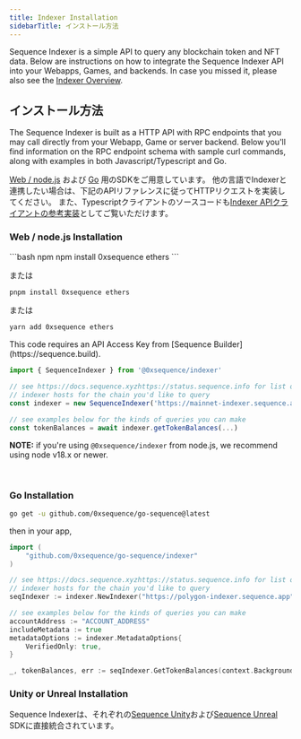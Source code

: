 ```yaml
---
title: Indexer Installation
sidebarTitle: インストール方法
---
```


Sequence Indexer is a simple API to query any blockchain token and NFT data. Below are instructions
on how to integrate the Sequence Indexer API into your Webapps, Games, and backends. In case you missed
it, please also see the [Indexer Overview](/api-references/indexer/overview).

## インストール方法
The Sequence Indexer is built as a HTTP API with RPC endpoints that you may call directly
from your Webapp, Game or server backend. Below you'll find information on the RPC endpoint
schema with sample curl commands, along with examples in both Javascript/Typescript and Go.

[Web / node.js](https://github.com/0xsequence/sequence.js) および [Go](https://github.com/0xsequence/go-sequence) 用のSDKをご用意しています。
他の言語でIndexerと連携したい場合は、下記のAPIリファレンスに従ってHTTPリクエストを実装してください。
また、Typescriptクライアントのソースコードも[Indexer APIクライアントの参考実装](https://github.com/0xsequence/sequence.js/blob/master/packages/services/indexer/src/indexer.gen.ts)としてご覧いただけます。

### Web / node.js Installation

<CodeGroup>
  ```bash npm
  npm install 0xsequence ethers
  ```

  または

  ```bash pnpm
  pnpm install 0xsequence ethers
  ```

  または

  ```bash yarn
  yarn add 0xsequence ethers
  ```
</CodeGroup>

<Note>
  This code requires an API Access Key from [Sequence Builder](https://sequence.build).
</Note>

```ts
import { SequenceIndexer } from '@0xsequence/indexer'

// see https://docs.sequence.xyzhttps://status.sequence.info for list of
// indexer hosts for the chain you'd like to query
const indexer = new SequenceIndexer('https://mainnet-indexer.sequence.app', 'AQAAAAAAAF_JvPALhBthL7VGn6jV0YDqaFY')

// see examples below for the kinds of queries you can make
const tokenBalances = await indexer.getTokenBalances(...)
```

**NOTE:** if you're using `@0xsequence/indexer` from node.js, we recommend using node v18.x or newer.

<br />

### Go Installation

```bash Terminal
go get -u github.com/0xsequence/go-sequence@latest
```

then in your app,

```go Go
import (
	"github.com/0xsequence/go-sequence/indexer"
)

// see https://docs.sequence.xyzhttps://status.sequence.info for list of
// indexer hosts for the chain you'd like to query
seqIndexer := indexer.NewIndexer("https://polygon-indexer.sequence.app", "AQAAAAAAAF_JvPALhBthL7VGn6jV0YDqaFY")

// see examples below for the kinds of queries you can make
accountAddress := "ACCOUNT_ADDRESS"
includeMetadata := true
metadataOptions := indexer.MetadataOptions{
	VerifiedOnly: true,
}

_, tokenBalances, err := seqIndexer.GetTokenBalances(context.Background(), &accountAddress, nil, nil, &includeMetadata, &metadataOptions, nil, nil)
```

### Unity or Unreal Installation
Sequence Indexerは、それぞれの[Sequence Unity](/sdk/unity/)および[Sequence Unreal](/sdk/unreal/overview) SDKに直接統合されています。